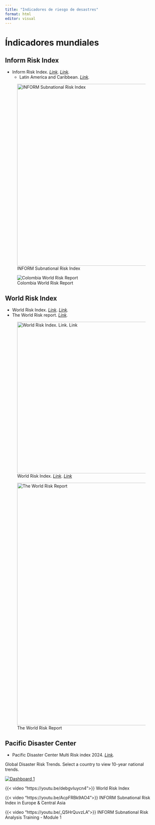 ```yaml
---
title: "Indicadores de riesgo de desastres"
format: html
editor: visual
---
```


# Índicadores mundiales

## Inform Risk Index

-   Inform Risk Index. [*Link*](https://drmkc.jrc.ec.europa.eu/inform-index)*. [Link](https://drmkc.jrc.ec.europa.eu/inform-index/INFORM-Risk/Country-Risk-Profile).*
    -   Latin America and Caribbean. [*Link*](https://drmkc.jrc.ec.europa.eu/inform-index/INFORM-Subnational-Risk/Latin-America-and-Caribbean/moduleId/1800/id/368/controller/Admin/action/Results)*.*

![INFORM Subnational Risk Index](https://drmkc.jrc.ec.europa.eu/inform-index/portals/0/InfoRM/2016/INFORM%20Graphics%202016/INFORM%20Subnational%20Graphics/Subnational%20Conceptual%20Framework%202016.png){width="600"}

![Colombia World Risk Report](images/Colombia-World-Risk-Report.png){fig-align="left"}

## World Risk Index

-   World Risk Index. [*Link*](https://data.humdata.org/dataset/worldriskindex?). [*Link*](https://www.ireus.uni-stuttgart.de/en/International/WorldRiskIndex/)*.*
-   The World Risk report. [*Link*](https://weltrisikobericht.de/worldriskreport/)*.*

![World Risk Index. [*Link*](https://data.humdata.org/dataset/worldriskindex?). [*Link*](https://www.ireus.uni-stuttgart.de/en/International/WorldRiskIndex/)](https://weltrisikobericht.de/wp-content/uploads/2024/09/WorldRiskIndex-2024.webp){width="500"}

![The World Risk Report](https://weltrisikobericht.de/wp-content/uploads/2024/09/The-Structure-of-the-WorldRiskIndex_big.webp){width="800"}

## Pacific Disaster Center

-   Pacific Disaster Center Multi Risk index 2024. [*Link*](https://analytics.pdc.org/global-risk-index/)*.*

::: {#viz1751820145622 .tableauPlaceholder style="position: relative"}
`<noscript><a href='https://analytics.pdc.org/'`{=html} <img src="https://public.tableau.com/static/images/DD/DDB5BHKWH/1_rss.png" alt="GRVA Dashboard Summary " style="border: none"/> </a></noscript>

<object class="tableauViz" style="display:none;">

<param name='host_url' value='https%3A%2F%2Fpublic.tableau.com%2F' /> <param name='embed_code_version' value='3' /> <param name='path' value='shared/DDB5BHKWH' /> <param name='toolbar' value='yes' /> <param name='static_image' value='https://public.tableau.com/static/images/DD/DDB5BHKWH/1.png' /> <param name='animate_transition' value='yes' /> <param name='display_static_image' value='yes' /> <param name='display_spinner' value='yes' /> <param name='display_overlay' value='yes' /> <param name='display_count' value='yes' /> <param name='tabs' value='no' /> <param name='language' value='en-US' /> <param name='filter' value='publish=yes' />

</object>
:::

```{=html}
<script type='text/javascript'>
  var divElement = document.getElementById('viz1751820145622');
  var vizElement = divElement.getElementsByTagName('object')[0];
  if ( divElement.offsetWidth > 800 ) {
    vizElement.style.minWidth='1200px';
    vizElement.style.maxWidth='1920px';
    vizElement.style.width='100%';
    vizElement.style.minHeight='1627px';
    vizElement.style.maxHeight='2627px';
    vizElement.style.height=(divElement.offsetWidth*0.75)+'px';
  } else if ( divElement.offsetWidth > 500 ) {
    vizElement.style.width='100%';
    vizElement.style.height='1427px';
  } else {
    vizElement.style.width='100%';
    vizElement.style.height='2827px';
  }
  var scriptElement = document.createElement('script');
  scriptElement.src = 'https://public.tableau.com/javascripts/api/viz_v1.js';
  vizElement.parentNode.insertBefore(scriptElement, vizElement);
</script>
```

Global Disaster Risk Trends. Select a country to view 10-year national trends.

::: {#viz1751753004405 .tableauPlaceholder style="position: relative"}
<noscript><a href='#'> <img src="https://public.tableau.com/static/images/GT/GTFZDZ9YR/1_rss.png" alt="Dashboard 1 " style="border: none"/> </a></noscript>

<object class="tableauViz" style="display:none;">

<param name='host_url' value='https%3A%2F%2Fpublic.tableau.com%2F' /> <param name='embed_code_version' value='3' /> <param name='path' value='shared/GTFZDZ9YR' /> <param name='toolbar' value='yes' /> <param name='static_image' value='https://public.tableau.com/static/images/GT/GTFZDZ9YR/1.png' /> <param name='animate_transition' value='yes' /> <param name='display_static_image' value='yes' /> <param name='display_spinner' value='yes' /> <param name='display_overlay' value='yes' /> <param name='display_count' value='yes' /> <param name='language' value='es-ES' />

</object>
:::

```{=html}
<script type='text/javascript'>
  var divElement = document.getElementById('viz1751753004405');
  var vizElement = divElement.getElementsByTagName('object')[0];
  if ( divElement.offsetWidth > 800 ) {
    vizElement.style.minWidth='1200px';
    vizElement.style.maxWidth='1920px';
    vizElement.style.width='100%';
    vizElement.style.minHeight='1027px';
    vizElement.style.maxHeight='2627px';
    vizElement.style.height=(divElement.offsetWidth*0.75)+'px';
  } else if ( divElement.offsetWidth > 500 ) {
    vizElement.style.width='100%';
    vizElement.style.height='727px';
  } else {
    vizElement.style.width='100%';
    vizElement.style.height='727px';
  }
  var scriptElement = document.createElement('script');
  scriptElement.src = 'https://public.tableau.com/javascripts/api/viz_v1.js';
  vizElement.parentNode.insertBefore(scriptElement, vizElement);
</script>
```

::: {layout-ncol="2"}
{{< video "https://youtu.be/debgvIuycn4">}} World Risk Index

{{< video "https://youtu.be/AcpFRBk9AO4">}} INFORM Subnational Risk Index in Europe & Central Asia

{{< video "https://youtu.be/_Q5HrQuvzLA">}} INFORM Subnational Risk Analysis Training - Module 1
:::

#